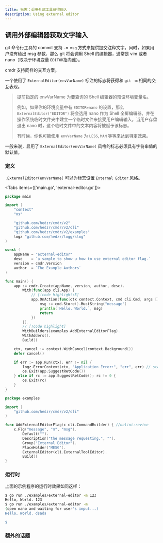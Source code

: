 ```yaml
---
title: 标志：调用外部工具获得输入
description: Using external editor
---
```


## 调用外部编辑器获取文字输入

git 命令行工具的 commit 支持 `-m msg` 方式来提供提交注释文字。同时，如果用户没有给出 msg 参数，那么 git 将会调用 Shell 的编辑器，通常是 vim 或者 nano（取决于环境变量 `EDITOR`指向谁）。

cmdr 支持同样的交互方案。

一个使用了 `ExternalEditor(envVarName)` 标注的标志将获得和 `git -m` 相同的交互表现。

> 提前指定的 envVarName 为要查询的 Shell 编辑器的预设环境变量名。
>
> 例如，如果你的环境变量中有 `EDITOR=nano` 的设置，那么 `ExternalEditor("EDITOR")` 将会选用 nano 作为 Shell 全屏编辑器，并在操作系统临时文件夹中建立一个临时文件来接受用户编辑输入。当用户存盘退出 nano 时，这个临时文件中的文本内容将被赋予该标志。
>
> 有时候，你也可能使用 `envVarName` 为 `LESS`, `MAN` 等等来达到特定效果。

一般来说，启用了 `ExternalEditor(envVarName)` 风格的标志必须具有字符串值的默认值。

### 定义

`.ExternalEditor(envVarName)` 可以为标志设置 `External Editor` 风格。

<Tabs items={['main.go', 'external-editor.go']}>

<Tab key="main.go">

```go title=main.go
package main

import (
	"context"
	"os"

	"github.com/hedzr/cmdr/v2"
	"github.com/hedzr/cmdr/v2/cli"
	"github.com/hedzr/cmdr/v2/examples"
	logz "github.com/hedzr/logg/slog"
)

const (
	appName = "external-editor"
	desc    = `a sample to show u how to use external editor flag.`
	version = cmdr.Version
	author  = `The Example Authors`
)

func main() {
	app := cmdr.Create(appName, version, author, desc).
		With(func(app cli.App) {
			// [!code highlight:5]
			app.OnAction(func(ctx context.Context, cmd cli.Cmd, args []string) (err error) {
				msg := cmd.Store().MustString("message")
				println(`Hello, World.`, msg)
				return
			})
		}).
		// [!code highlight]
		WithBuilders(examples.AddExternalEditorFlag).
		WithAdders().
		Build()

	ctx, cancel := context.WithCancel(context.Background())
	defer cancel()

	if err := app.Run(ctx); err != nil {
		logz.ErrorContext(ctx, "Application Error:", "err", err) // stacktrace if in debug mode/build
		os.Exit(app.SuggestRetCode())
	} else if rc := app.SuggestRetCode(); rc != 0 {
		os.Exit(rc)
	}
}
```

</Tab>

<Tab key="external-editor.go">

```go title=external-editor.go
package examples

import (
	"github.com/hedzr/cmdr/v2/cli"
)

func AddExternalEditorFlag(c cli.CommandBuilder) { //nolint:revive
	c.Flg("message", "m", "msg").
		Default("").
		Description("the message requesting.", "").
		Group("External Editor").
		PlaceHolder("MESG").
		ExternalEditor(cli.ExternalToolEditor).
		Build()
}
```

</Tab>
</Tabs>

### 运行时

上面的示例程序的运行时效果如同这样：

```bash
$ go run ./examples/external-editor -m 123
Hello, World. 123
$ go run ./examples/external-editor -m
(open nano and waiting for user's input...)
Hello, World. dsada

$
```

### 额外的话题

<Cards>
  <Card title="Required" href="../howto/required-flag" />
  <Card title="Toggle Group" href="../howto/toggle-group-of-flags" />
  <Card title="Head Like" href="../howto/head-like-flag" />
  <Card title="Valid Args" href="../howto/valid-args-flag" />
  <Card title="External Tool" href="../howto/flag-with-external-flag" />
</Cards>
